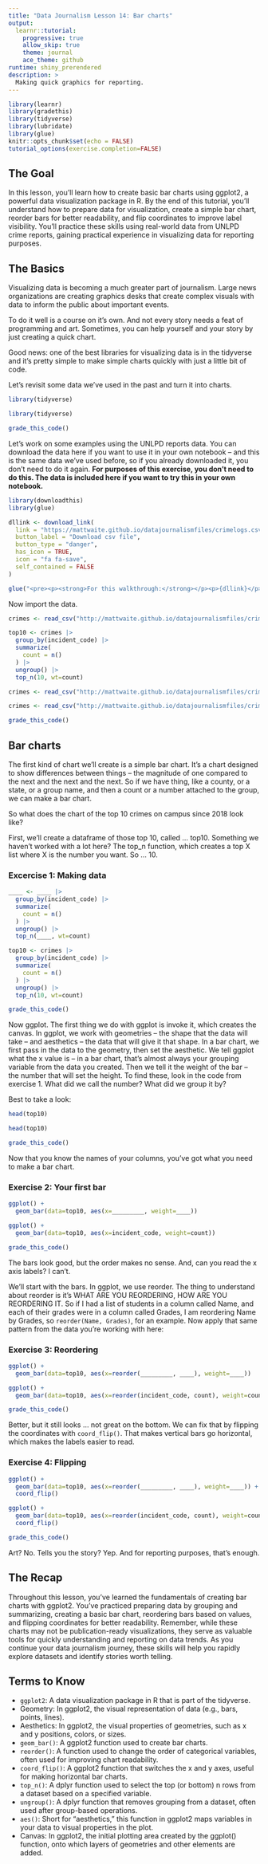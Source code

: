 ```yaml
---
title: "Data Journalism Lesson 14: Bar charts"
output: 
  learnr::tutorial:
    progressive: true
    allow_skip: true
    theme: journal
    ace_theme: github
runtime: shiny_prerendered
description: >
  Making quick graphics for reporting.
---
```

```r
library(learnr)
library(gradethis)
library(tidyverse)
library(lubridate)
library(glue)
knitr::opts_chunk$set(echo = FALSE)
tutorial_options(exercise.completion=FALSE)
```

## The Goal

In this lesson, you'll learn how to create basic bar charts using ggplot2, a powerful data visualization package in R. By the end of this tutorial, you'll understand how to prepare data for visualization, create a simple bar chart, reorder bars for better readability, and flip coordinates to improve label visibility. You'll practice these skills using real-world data from UNLPD crime reports, gaining practical experience in visualizing data for reporting purposes.

## The Basics

Visualizing data is becoming a much greater part of journalism. Large news organizations are creating graphics desks that create complex visuals with data to inform the public about important events. 

To do it well is a course on it's own. And not every story needs a feat of programming and art. Sometimes, you can help yourself and your story by just creating a quick chart. 

Good news: one of the best libraries for visualizing data is in the tidyverse and it's pretty simple to make simple charts quickly with just a little bit of code.

Let's revisit some data we've used in the past and turn it into charts.

```r
library(tidyverse)
```
```r
library(tidyverse)
```
```r
grade_this_code()
```

Let's work on some examples using the UNLPD reports data. You can download the data here if you want to use it in your own notebook -- and this is the same data we've used before, so if you already downloaded it, you don't need to do it again. **For purposes of this exercise, you don't need to do this. The data is included here if you want to try this in your own notebook.**

```r
library(downloadthis)
library(glue)

dllink <- download_link(
  link = "https://mattwaite.github.io/datajournalismfiles/crimelogs.csv",
  button_label = "Download csv file",
  button_type = "danger",
  has_icon = TRUE,
  icon = "fa fa-save",
  self_contained = FALSE
)

glue("<pre><p><strong>For this walkthrough:</strong></p><p>{dllink}</p></pre>")

```

Now import the data.

```r
crimes <- read_csv("http://mattwaite.github.io/datajournalismfiles/crimelogs.csv")

top10 <- crimes |> 
  group_by(incident_code) |>
  summarize(
    count = n()
  ) |>
  ungroup() |>
  top_n(10, wt=count)
```
```r
crimes <- read_csv("http://mattwaite.github.io/datajournalismfiles/crimelogs.csv")
```
```r
crimes <- read_csv("http://mattwaite.github.io/datajournalismfiles/crimelogs.csv")
```
```r
grade_this_code()
```

## Bar charts

The first kind of chart we'll create is a simple bar chart. It's a chart designed to show differences between things -- the magnitude of one compared to the next and the next and the next. So if we have thing, like a county, or a state, or a group name, and then a count or a number attached to the group, we can make a bar chart.

So what does the chart of the top 10 crimes on campus since 2018 look like? 

First, we'll create a dataframe of those top 10, called ... top10. Something we haven't worked with a lot here? The top_n function, which creates a top X list where X is the number you want. So ... 10. 

### Excercise 1: Making data

```r
____ <- ____ |> 
  group_by(incident_code) |>
  summarize(
    count = n()
  ) |>
  ungroup() |>
  top_n(____, wt=count)
```
```r
top10 <- crimes |> 
  group_by(incident_code) |>
  summarize(
    count = n()
  ) |>
  ungroup() |>
  top_n(10, wt=count)
```
```r
grade_this_code()
```

Now ggplot. The first thing we do with ggplot is invoke it, which creates the canvas. In ggplot, we work with geometries -- the shape that the data will take -- and aesthetics -- the data that will give it that shape. In a bar chart, we first pass in the data to the geometry, then set the aesthetic. We tell ggplot what the x value is -- in a bar chart, that's almost always your grouping variable from the data you created. Then we tell it the weight of the bar -- the number that will set the height. To find these, look in the code from exercise 1. What did we call the number? What did we group it by?

Best to take a look:

```r
head(top10)
```
```r
head(top10)
```
```r
grade_this_code()
```

Now that you know the names of your columns, you've got what you need to make a bar chart.

### Exercise 2: Your first bar

```r
ggplot() + 
  geom_bar(data=top10, aes(x=_________, weight=____))
```
```r
ggplot() + 
  geom_bar(data=top10, aes(x=incident_code, weight=count))
```
```r
grade_this_code()
```

The bars look good, but the order makes no sense. And, can you read the x axis labels? I can't. 

We'll start with the bars. In ggplot, we use reorder. The thing to understand about reorder is it's WHAT ARE YOU REORDERING, HOW ARE YOU REORDERING IT. So if I had a list of students in a column called Name, and each of their grades were in a column called Grades, I am reordering Name by Grades, so `reorder(Name, Grades)`, for an example. Now apply that same pattern from the data you're working with here: 

### Exercise 3: Reordering

```r
ggplot() + 
  geom_bar(data=top10, aes(x=reorder(_________, ____), weight=____))
```
```r
ggplot() + 
  geom_bar(data=top10, aes(x=reorder(incident_code, count), weight=count))
```
```r
grade_this_code()
```

Better, but it still looks ... not great on the bottom. We can fix that by flipping the coordinates with `coord_flip()`. That makes vertical bars go horizontal, which makes the labels easier to read. 

### Exercise 4: Flipping

```r
ggplot() + 
  geom_bar(data=top10, aes(x=reorder(_________, ____), weight=____)) + 
  coord_flip()
```
```r
ggplot() + 
  geom_bar(data=top10, aes(x=reorder(incident_code, count), weight=count)) + 
  coord_flip()
```
```r
grade_this_code()
```

Art? No. Tells you the story? Yep. And for reporting purposes, that's enough. 

## The Recap

Throughout this lesson, you've learned the fundamentals of creating bar charts with ggplot2. You've practiced preparing data by grouping and summarizing, creating a basic bar chart, reordering bars based on values, and flipping coordinates for better readability. Remember, while these charts may not be publication-ready visualizations, they serve as valuable tools for quickly understanding and reporting on data trends. As you continue your data journalism journey, these skills will help you rapidly explore datasets and identify stories worth telling.

## Terms to Know

- `ggplot2`: A data visualization package in R that is part of the tidyverse.
- Geometry: In ggplot2, the visual representation of data (e.g., bars, points, lines).
- Aesthetics: In ggplot2, the visual properties of geometries, such as x and y positions, colors, or sizes.
- `geom_bar()`: A ggplot2 function used to create bar charts.
- `reorder()`: A function used to change the order of categorical variables, often used for improving chart readability.
- `coord_flip()`: A ggplot2 function that switches the x and y axes, useful for making horizontal bar charts.
- `top_n()`: A dplyr function used to select the top (or bottom) n rows from a dataset based on a specified variable.
- `ungroup()`: A dplyr function that removes grouping from a dataset, often used after group-based operations.
- `aes()`: Short for "aesthetics," this function in ggplot2 maps variables in your data to visual properties in the plot.
- Canvas: In ggplot2, the initial plotting area created by the ggplot() function, onto which layers of geometries and other elements are added.
